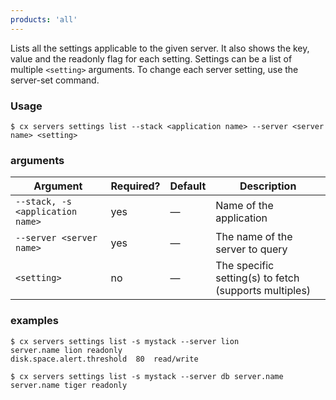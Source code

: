 ```yaml
---
products: 'all'
---
```


Lists all the settings applicable to the given server. It also shows the key, value and the readonly flag for each setting. Settings can be a list of multiple `<setting>` arguments. To change each server setting, use the server-set command.

### Usage

```shell
$ cx servers settings list --stack <application name> --server <server name> <setting>
```

### arguments

| Argument | Required? | Default | Description |
|  ---  |  ---  |  ---  |  ---  |
| `--stack, -s <application name>` | yes | — | Name of the application |
| `--server <server name>` | yes | — | The name of the server to query |
| `<setting>` | no | — | The specific setting(s) to fetch (supports multiples) |

### examples

```shell
$ cx servers settings list -s mystack --server lion
server.name lion readonly
disk.space.alert.threshold  80  read/write

$ cx servers settings list -s mystack --server db server.name
server.name tiger readonly
```

